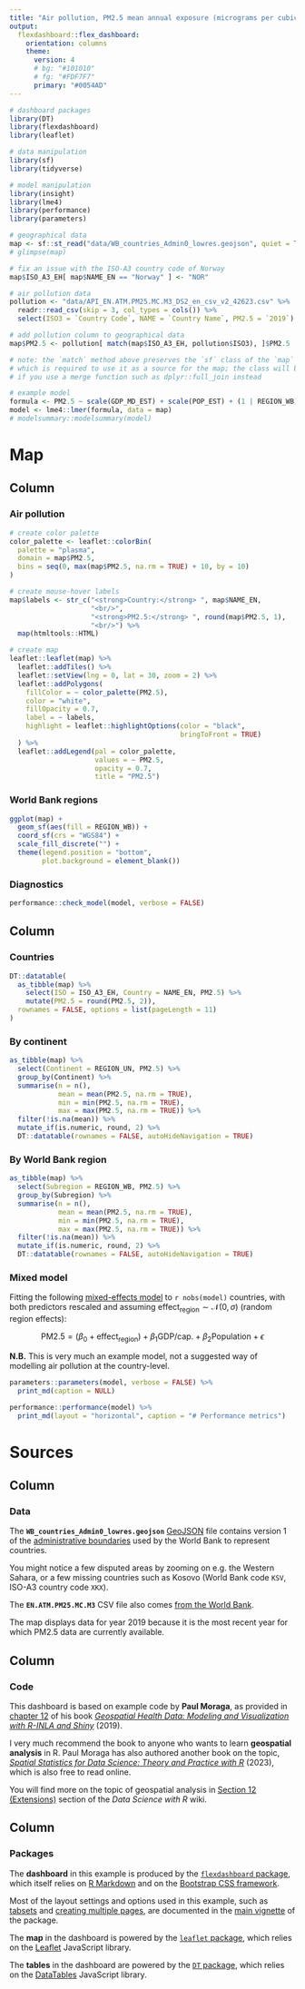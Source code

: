 ```yaml
---
title: "Air pollution, PM2.5 mean annual exposure (micrograms per cubic meter), 2019"
output: 
  flexdashboard::flex_dashboard:
    orientation: columns
    theme:
      version: 4
      # bg: "#101010"
      # fg: "#FDF7F7" 
      primary: "#0054AD"
---
```


```r
# dashboard packages
library(DT)
library(flexdashboard)
library(leaflet)

# data manipulation
library(sf)
library(tidyverse)

# model manipulation
library(insight)
library(lme4)
library(performance)
library(parameters)
```

```r
# geographical data
map <- sf::st_read("data/WB_countries_Admin0_lowres.geojson", quiet = TRUE)
# glimpse(map)

# fix an issue with the ISO-A3 country code of Norway
map$ISO_A3_EH[ map$NAME_EN == "Norway" ] <- "NOR"

# air pollution data
pollution <- "data/API_EN.ATM.PM25.MC.M3_DS2_en_csv_v2_42623.csv" %>% 
  readr::read_csv(skip = 3, col_types = cols()) %>% 
  select(ISO3 = `Country Code`, NAME = `Country Name`, PM2.5 = `2019`)

# add pollution column to geographical data
map$PM2.5 <- pollution[ match(map$ISO_A3_EH, pollution$ISO3), ]$PM2.5

# note: the `match` method above preserves the `sf` class of the `map` object,
# which is required to use it as a source for the map; the class will be lost
# if you use a merge function such as dplyr::full_join instead
```

```r
# example model
formula <- PM2.5 ~ scale(GDP_MD_EST) + scale(POP_EST) + (1 | REGION_WB)
model <- lme4::lmer(formula, data = map)
# modelsummary::modelsummary(model)
```

<!-- PAGE 1 LEFT ---------------------------------------------------------------
     = map and diagnostics -->

Map
=====================================

Column {.tabset data-width=850}
-------------------------------------

### Air pollution

```r
# create color palette
color_palette <- leaflet::colorBin(
  palette = "plasma",
  domain = map$PM2.5,
  bins = seq(0, max(map$PM2.5, na.rm = TRUE) + 10, by = 10)
)

# create mouse-hover labels
map$labels <- str_c("<strong>Country:</strong> ", map$NAME_EN,
                    "<br/>",
                    "<strong>PM2.5:</strong> ", round(map$PM2.5, 1),
                    "<br/>") %>%
  map(htmltools::HTML)

# create map
leaflet::leaflet(map) %>%
  leaflet::addTiles() %>%
  leaflet::setView(lng = 0, lat = 30, zoom = 2) %>%
  leaflet::addPolygons(
    fillColor = ~ color_palette(PM2.5),
    color = "white",
    fillOpacity = 0.7,
    label = ~ labels,
    highlight = leaflet::highlightOptions(color = "black",
                                          bringToFront = TRUE)
  ) %>%
  leaflet::addLegend(pal = color_palette,
                     values = ~ PM2.5,
                     opacity = 0.7,
                     title = "PM2.5")
```

### World Bank regions

```r
ggplot(map) + 
  geom_sf(aes(fill = REGION_WB)) +
  coord_sf(crs = "WGS84") +
  scale_fill_discrete("") +
  theme(legend.position = "bottom",
        plot.background = element_blank())
```

### Diagnostics

```r
performance::check_model(model, verbose = FALSE)
```

<!-- PAGE 1 RIGHT --------------------------------------------------------------
     = summary tables -->

Column {.tabset}
-------------------------------------

### Countries

```r
DT::datatable(
  as_tibble(map) %>% 
    select(ISO = ISO_A3_EH, Country = NAME_EN, PM2.5) %>% 
    mutate(PM2.5 = round(PM2.5, 2)),
  rownames = FALSE, options = list(pageLength = 11)
)
```   

### By continent

```r
as_tibble(map) %>% 
  select(Continent = REGION_UN, PM2.5) %>% 
  group_by(Continent) %>% 
  summarise(n = n(),
            mean = mean(PM2.5, na.rm = TRUE),
            min = min(PM2.5, na.rm = TRUE),
            max = max(PM2.5, na.rm = TRUE)) %>% 
  filter(!is.na(mean)) %>% 
  mutate_if(is.numeric, round, 2) %>% 
  DT::datatable(rownames = FALSE, autoHideNavigation = TRUE)
```

### By World Bank region

```r
as_tibble(map) %>% 
  select(Subregion = REGION_WB, PM2.5) %>% 
  group_by(Subregion) %>% 
  summarise(n = n(),
            mean = mean(PM2.5, na.rm = TRUE),
            min = min(PM2.5, na.rm = TRUE),
            max = max(PM2.5, na.rm = TRUE)) %>% 
  filter(!is.na(mean)) %>% 
  mutate_if(is.numeric, round, 2) %>% 
  DT::datatable(rownames = FALSE, autoHideNavigation = TRUE)
```

### Mixed model

Fitting the following [mixed-effects model][mixed] to `r nobs(model)` countries, with both predictors rescaled and assuming $\mathrm{effect}_{\mathrm{region}} \sim \mathcal{N}(0, \sigma)$ (random region effects):

$$\mathrm{PM2.5} = (\beta_0 + \mathrm{effect}_{\mathrm{region}}) + \beta_1 \mathrm{GDP/cap.} + \beta_2 \mathrm{Population} + \epsilon$$

__N.B.__ This is very much an example model, not a suggested way of modelling air pollution at the country-level.

[mixed]: https://m-clark.github.io/mixed-models-with-R/random_intercepts.html

```r
parameters::parameters(model, verbose = FALSE) %>% 
  print_md(caption = NULL)

performance::performance(model) %>% 
  print_md(layout = "horizontal", caption = "# Performance metrics")
```

<!-- PAGE 2 --------------------------------------------------------------------
     = sources -->

Sources
=====================================

Column {data-width=200}
-------------------------------------

### Data

The __`WB_countries_Admin0_lowres.geojson`__ [GeoJSON][geojson] file contains version 1 of the [administrative boundaries][wb-boundaries] used by the World Bank to represent countries.

You might notice a few disputed areas by zooming on e.g. the Western Sahara, or a few missing countries such as Kosovo (World Bank code `KSV`, ISO-A3 country code `XKX`).

[geojson]: https://geojson.org/
[wb-boundaries]: https://datacatalog.worldbank.org/search/dataset/0038272/World%20Bank%20Official%20Boundaries?version=1

The __`EN.ATM.PM25.MC.M3`__ CSV file also comes [from the World Bank](https://data.worldbank.org/indicator/EN.ATM.PM25.MC.M3).

The map displays data for year 2019 because it is the most recent year for which PM2.5 data are currently available.

Column {data-width=200}
-------------------------------------

### Code

This dashboard is based on example code by __Paul Moraga__, as provided in [chapter 12](https://www.paulamoraga.com/book-geospatial/sec-flexdashboard.html) of his book _[Geospatial Health Data: Modeling and Visualization with R-INLA and Shiny](https://www.paulamoraga.com/book-geospatial/index.html)_ (2019).

I very much recommend the book to anyone who wants to learn __geospatial analysis__ in R. Paul Moraga has also authored another book on the topic, _[Spatial Statistics for Data Science: Theory and Practice with R](https://www.paulamoraga.com/book-spatial/)_ (2023), which is also free to read online.

You will find more on the topic of geospatial analysis in [Section 12 (Extensions)](https://github.com/briatte/dsr/wiki/readings#12-extensions) section of the _Data Science with R_ wiki.

Column {data-width=200}
-------------------------------------

### Packages

The __dashboard__ in this example is produced by the [`flexdashboard` package](https://pkgs.rstudio.com/flexdashboard), which itself relies on [R Markdown](https://rmarkdown.rstudio.com/) and on the [Bootstrap CSS framework](https://pkgs.rstudio.com/flexdashboard/articles/theme.html).

Most of the layout settings and options used in this example, such as [tabsets](https://pkgs.rstudio.com/flexdashboard/articles/using.html#tabsets) and [creating multiple pages](https://pkgs.rstudio.com/flexdashboard/articles/using.html#multiple-pages), are documented in the [main vignette](https://pkgs.rstudio.com/flexdashboard/articles/using.html) of the package.

The __map__ in the dashboard is powered by the [`leaflet` package](https://rstudio.github.io/leaflet), which relies on the [Leaflet](https://leafletjs.com/) JavaScript library.

The __tables__ in the dashboard are powered by the [`DT` package](https://rstudio.github.io/DT), which relies on the [DataTables](https://datatables.net/) JavaScript library.
